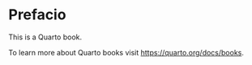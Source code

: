 # Prefacio {.unnumbered}

This is a Quarto book.

To learn more about Quarto books visit <https://quarto.org/docs/books>.
